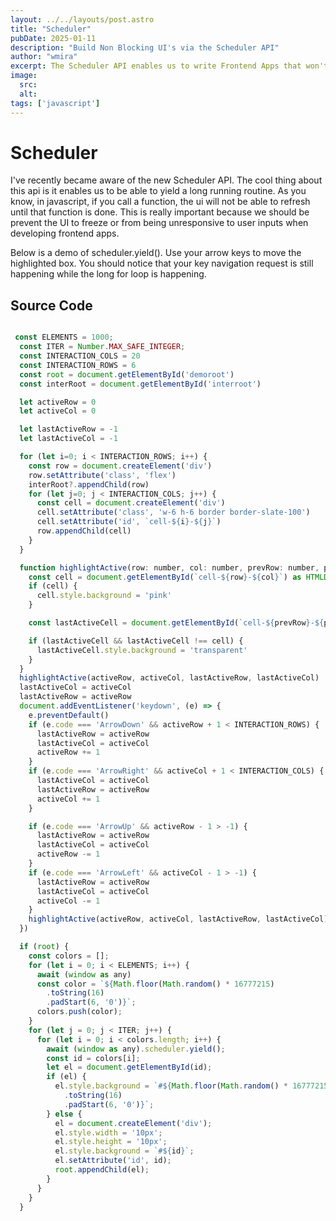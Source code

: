 ```yaml
---
layout: ../../layouts/post.astro
title: "Scheduler"
pubDate: 2025-01-11
description: "Build Non Blocking UI's via the Scheduler API"
author: "wmira"
excerpt: The Scheduler API enables us to write Frontend Apps that won't freeze the UI.
image:
  src:
  alt:
tags: ['javascript']
---
```


# Scheduler

I've recently became aware of the new Scheduler API. The cool thing about this api is it enables us to be able to yield a long running routine.
As you know, in javascript, if you call a function, the ui will not be able to refresh until that function is done.  This is really important
because we should be prevent the UI to freeze or from being unresponsive to user inputs when developing frontend apps.

Below is a demo of scheduler.yield(). Use your arrow keys to move the highlighted box. You should notice that your key navigation request is still
happening while the long for loop is happening.

<SchedulerDemo />

## Source Code

```javascript

 const ELEMENTS = 1000;
  const ITER = Number.MAX_SAFE_INTEGER;
  const INTERACTION_COLS = 20
  const INTERACTION_ROWS = 6
  const root = document.getElementById('demoroot')
  const interRoot = document.getElementById('interroot')

  let activeRow = 0
  let activeCol = 0

  let lastActiveRow = -1
  let lastActiveCol = -1

  for (let i=0; i < INTERACTION_ROWS; i++) {
    const row = document.createElement('div')
    row.setAttribute('class', 'flex')
    interRoot?.appendChild(row)
    for (let j=0; j < INTERACTION_COLS; j++) {
      const cell = document.createElement('div')
      cell.setAttribute('class', 'w-6 h-6 border border-slate-100')
      cell.setAttribute('id', `cell-${i}-${j}`)
      row.appendChild(cell)
    }
  }

  function highlightActive(row: number, col: number, prevRow: number, prevCol: number) {
    const cell = document.getElementById(`cell-${row}-${col}`) as HTMLDivElement
    if (cell) {
      cell.style.background = 'pink'
    }

    const lastActiveCell = document.getElementById(`cell-${prevRow}-${prevCol}`) as HTMLDivElement

    if (lastActiveCell && lastActiveCell !== cell) {
      lastActiveCell.style.background = 'transparent'
    }
  }
  highlightActive(activeRow, activeCol, lastActiveRow, lastActiveCol)
  lastActiveCol = activeCol
  lastActiveRow = activeRow
  document.addEventListener('keydown', (e) => {
    e.preventDefault()
    if (e.code === 'ArrowDown' && activeRow + 1 < INTERACTION_ROWS) {
      lastActiveRow = activeRow
      lastActiveCol = activeCol
      activeRow += 1
    }
    if (e.code === 'ArrowRight' && activeCol + 1 < INTERACTION_COLS) {
      lastActiveCol = activeCol
      lastActiveRow = activeRow
      activeCol += 1
    }

    if (e.code === 'ArrowUp' && activeRow - 1 > -1) {
      lastActiveRow = activeRow
      lastActiveCol = activeCol
      activeRow -= 1
    }
    if (e.code === 'ArrowLeft' && activeCol - 1 > -1) {
      lastActiveRow = activeRow
      lastActiveCol = activeCol
      activeCol -= 1
    }
    highlightActive(activeRow, activeCol, lastActiveRow, lastActiveCol)
  })

  if (root) {
    const colors = [];
    for (let i = 0; i < ELEMENTS; i++) {
      await (window as any)                                                                                             .yield();
      const color = `${Math.floor(Math.random() * 16777215)
        .toString(16)
        .padStart(6, '0')}`;
      colors.push(color);
    }
    for (let j = 0; j < ITER; j++) {
      for (let i = 0; i < colors.length; i++) {
        await (window as any).scheduler.yield();
        const id = colors[i];
        let el = document.getElementById(id);
        if (el) {
          el.style.background = `#${Math.floor(Math.random() * 16777215)
            .toString(16)
            .padStart(6, '0')}`;
        } else {
          el = document.createElement('div');
          el.style.width = '10px';
          el.style.height = '10px';
          el.style.background = `#${id}`;
          el.setAttribute('id', id);
          root.appendChild(el);
        }
      }
    }
  }


```

